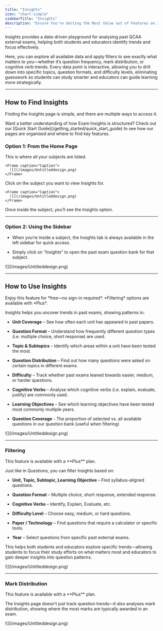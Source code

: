 ```yaml
---
title: "Insights"
icon: "chart-simple"
sidebarTitle: "Insights"
description: "Ensure You're Getting the Most Value out of Features on Insights"
---
```


Insights provides a data-driven playground for analysing past QCAA external exams, helping both students and educators identify trends and focus effectively.

Here, you can explore all available data and apply filters to see exactly what matters to you—whether it’s question frequency, mark distribution, or cognitive verb trends. Every data point is interactive, allowing you to drill down into specific topics, question formats, and difficulty levels, eliminating guesswork so students can study smarter and educators can guide learning more strategically.

***

## How to Find Insights

Finding the Insights page is simple, and there are multiple ways to access it.

<Tip>
  Want a better understanding of how Exam Insights is structured? Check out our [Quick Start Guide](/getting_started/quick_start_guide) to see how our pages are organised and where to find key features.
</Tip>

### Option 1: From the Home Page

<Steps>
  <Step title="Go to your Home Page">
    This is where all your subjects are listed.

    <Frame caption="Caption">
      ![](/images/Untitleddesign.png)
    </Frame>
  </Step>

  <Step title="Select a Subject">
    Click on the subject you want to view Insights for.

    <Frame caption="Caption">
      ![](/images/Untitleddesign.png)
    </Frame>
  </Step>

  <Step title="Click Insights">
    Once inside the subject, you’ll see the Insights option.
  </Step>
</Steps>

***

### Option 2: Using the Sidebar

* When you’re inside a subject, the Insights tab is always available in the left sidebar for quick access.

* Simply click on “*Insights*” to open the past exam question bank for that subject.

<Frame caption="Caption">
  ![](/images/Untitleddesign.png)
</Frame>

***

## How to Use Insights

<Note>
  Enjoy this feature for *free—no sign-in required*. *Filtering* options are available with *Plus*.
</Note>

Insights helps you uncover trends in past exams, showing patterns in:

* **Unit Coverage** – See how often each unit has appeared in past papers.

* **Question Format** – Understand how frequently different question types (i.e. multiple choice, short response) are used.

* **Topic & Subtopics** – Identify which areas within a unit have been tested the most.

* **Question Distribution** – Find out how many questions were asked on certain topics in different exams.

* **Difficulty** – Track whether past exams leaned towards easier, medium, or harder questions.

* **Cognitive Verbs** – Analyse which cognitive verbs (i.e. explain, evaluate, justify) are commonly used.

* **Learning Objectives** – See which learning objectives have been tested most commonly multiple years.

* **Question Coverage** -  The proportion of selected vs. all available questions in our question bank (useful when filtering)

<Frame caption="Caption">
  ![](/images/Untitleddesign.png)
</Frame>

***

### Filtering

<Note>
  This feature is available with a **Plus** plan.
</Note>

Just like in Questions, you can filter Insights based on:

* **Unit, Topic, Subtopic, Learning Objective** – Find syllabus-aligned questions.

* **Question Format** – Multiple choice, short response, extended response.

* **Cognitive Verbs** – Identify, Explain, Evaluate, etc.

* **Difficulty Level** – Choose easy, medium, or hard questions.

* **Paper / Technology** – Find questions that require a calculator or specific tools.

* **Year** – Select questions from specific past external exams.

This helps both students and educators explore specific trends—allowing students to focus their study efforts on what matters most and educators to gain deeper insights into question patterns.

<Frame caption="Caption">
  ![](/images/Untitleddesign.png)
</Frame>

***

### Mark Distribution

<Note>
  This feature is available with a **Plus** plan.
</Note>

The Insights page doesn’t just track question trends—it also analyses mark distribution, showing where the most marks are typically awarded in an exam.

<Frame caption="Caption">
  ![](/images/Untitleddesign.png)
</Frame>

